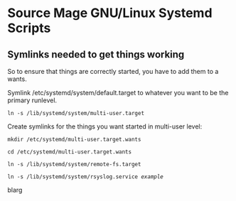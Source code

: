 = Source Mage GNU/Linux Systemd Scripts =

== Symlinks needed to get things working ==

So to ensure that things are correctly started, you have to add them to a wants.

Symlink /etc/systemd/system/default.target to whatever you want to be the primary runlevel.

 ln -s /lib/systemd/system/multi-user.target

Create symlinks for the things you want started in multi-user level:

 mkdir /etc/systemd/multi-user.target.wants

 cd /etc/systemd/multi-user.target.wants

 ln -s /lib/systemd/system/remote-fs.target

 ln -s /lib/systemd/system/rsyslog.service ''example''

blarg
